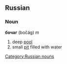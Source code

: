 ==Russian==
[[Category:Russian nouns]]
===Noun===
'''бочаг''' (bočág) ''m''

# deep [[pool]]
# small [[pit]] filled with water